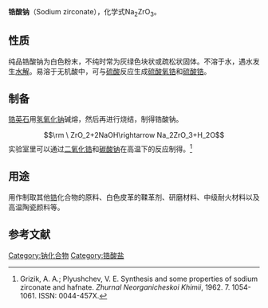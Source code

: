 {{Chembox
| NameEn = sodium zirconate
| ImageFile = 
|  ImageSize = 
|  ImageAlt = 
| OtherNames = 
| Section1 = {{Chembox Identifiers
|   CASNo = 12201-48-8
|   CASNo_Ref = {{cascite|correct|CAS}}
|   PubChem = 
|   SMILES =  }}
| Section2 = {{Chembox Properties
|   Formula = Na<sub>2</sub>ZrO<sub>3</sub>
|   MolarMass = 169.18
|   Appearance = 
|   Density = 4.74 g·cm<sup>−3</sup><ref>Collins-Martinez, V.; Lardizabal, Gutierrez D.; Perez, Rivera N. G.; Lopez-Ortiz, A. Novel carbon dioxide solid acceptors using sodium containing oxides. ''AIChE Annual Meeting, Conference Proceedings, Austin, TX, United States, Nov. 7-12, 2004'', 2004. 379G/1-379G/10. ISBN 0-8169-0965-2. CODEN: 69GSKT.</ref>
|   MeltingPt = {{convert|851|C|K}}<ref>{{cite journal|journal=Chemistry of Materials|volume=19|issue=4|language=en|issn=0897-4756|date=2007-02|pages=922–926|doi=10.1021/cm0623965|url=https://pubs.acs.org/doi/10.1021/cm0623965|title=Thermal Behavior and CO 2 Absorption of Li 2-  x  Na  x  ZrO 3 Solid Solutions|accessdate=2020-12-12|author=Heriberto Pfeiffer, Carmen Vázquez, Víctor H. Lara, Pedro Bosch}}</ref>
|   BoilingPt = 
|   Solubility =  }}
}}
'''锆酸钠'''（Sodium zirconate），化学式Na<sub>2</sub>ZrO<sub>3</sub>。

==性质==
纯品锆酸钠为白色粉末，不纯时常为灰绿色块状或疏松状固体。不溶于水，遇水发生[[水解|水解]]。易溶于无机酸中，可与[[硫酸|硫酸]]反应生成[[硫酸氧锆|硫酸氧锆]]和[[硫酸锆|硫酸锆]]。

==制备==
[[锆英石|锆英石]]用[[氢氧化钠|氢氧化钠]]碱熔，然后再进行烧结，制得锆酸钠。
:<math>\rm \ ZrO_2+2NaOH\rightarrow Na_2ZrO_3+H_2O</math>
实验室里可以通过[[二氧化锆|二氧化锆]]和[[碳酸钠|碳酸钠]]在高温下的反应制得。<ref>Grizik, A. A.; Plyushchev, V. E. Synthesis and some properties of sodium zirconate and hafnate. ''Zhurnal Neorganicheskoi Khimii'', 1962. 7. 1054-1061. ISSN: 0044-457X.</ref>

==用途==
用作制取其他[[锆|锆]]化合物的原料、白色皮革的鞣革剂、研磨材料、中级耐火材料以及高温陶瓷颜料等。

==参考文献==
{{reflist}}
[[Category:钠化合物|Category:钠化合物]]
[[Category:锆酸盐|Category:锆酸盐]]